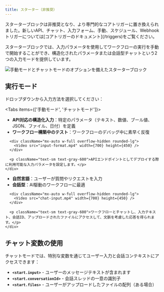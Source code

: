 ```yaml
---
title: スターター（非推奨）
---
```



<Callout type="warning">
スターターブロックは非推奨となり、より専門的なコアトリガーに置き換えられました。新しいAPI、チャット、入力フォーム、手動、スケジュール、Webhookトリガーについては[コアトリガーのドキュメント](/triggers)をご覧ください。
</Callout>

スターターブロックでは、入力パラメータを使用してワークフローの実行を手動で開始することができ、構造化されたパラメータまたは会話型チャットという2つの入力モードを提供しています。

<div className="flex justify-center">
  <Image
    src="/static/starter.png"
    alt="手動モードとチャットモードのオプションを備えたスターターブロック"
    width={500}
    height={400}
    className="my-6"
  />
</div>

## 実行モード

ドロップダウンから入力方法を選択してください：

<Tabs items={['手動モード', 'チャットモード']}>
  <Tab>
    <div className="space-y-4">
      <ul className="list-disc space-y-1 pl-6">
        <li><strong>API対応の構造化入力</strong>：特定のパラメータ（テキスト、数値、ブール値、JSON、ファイル、日付）を定義</li>
        <li><strong>ワークフロー構築中のテスト</strong>：ワークフローのデバッグ中に素早く反復</li>
      </ul>
      
      <div className="mx-auto w-full overflow-hidden rounded-lg">
        <Video src="input-format.mp4" width={700} height={450} />
      </div>
      
      <p className="text-sm text-gray-600">APIエンドポイントとしてデプロイする際に利用可能な入力パラメータを設定します。</p>
    </div>
  </Tab>
  <Tab>
    <div className="space-y-4">
      <ul className="list-disc space-y-1 pl-6">
        <li><strong>自然言語</strong>：ユーザーが質問やリクエストを入力</li>
        <li><strong>会話型</strong>：AI駆動のワークフローに最適</li>
      </ul>
      
      <div className="mx-auto w-full overflow-hidden rounded-lg">
        <Video src="chat-input.mp4" width={700} height={450} />
      </div>
      
      <p className="text-sm text-gray-600">ワークフローとチャットし、入力テキスト、会話ID、アップロードされたファイルにアクセスして、文脈を考慮した応答を得られます。</p>
    </div>
  </Tab>
</Tabs>

## チャット変数の使用

チャットモードでは、特別な変数を通じてユーザー入力と会話コンテキストにアクセスできます：

- **`<start.input>`** - ユーザーのメッセージテキストが含まれます
- **`<start.conversationId>`** - 会話スレッドの一意の識別子
- **`<start.files>`** - ユーザーがアップロードしたファイルの配列（ある場合）